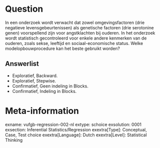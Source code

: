 Question
========
In een onderzoek wordt verwacht dat zowel omgevingsfactoren (drie negatieve levensgebeurtenissen) als genetische factoren (drie serotonine genen) voorspellend zijn voor angstklachten bij ouderen. In het onderzoek wordt statistisch gecontroleerd voor enkele andere kenmerken van de ouderen, zoals sekse, leeftijd en sociaal-economische status. Welke modelopbouwprocedure kan het beste gebruikt worden?

Answerlist
----------
* Exploratief, Backward.
* Exploratief, Stepwise.
* Confirmatief, Geen indeling in Blocks.
* Confirmatief, Indeling in Blocks.

Meta-information
================
exname: vufgb-regression-002-nl
extype: schoice
exsolution: 0001
exsection: Inferential Statistics/Regression
exextra[Type]: Conceptual, Case, Test choice
exextra[Language]: Dutch
exextra[Level]: Statistical Thinking